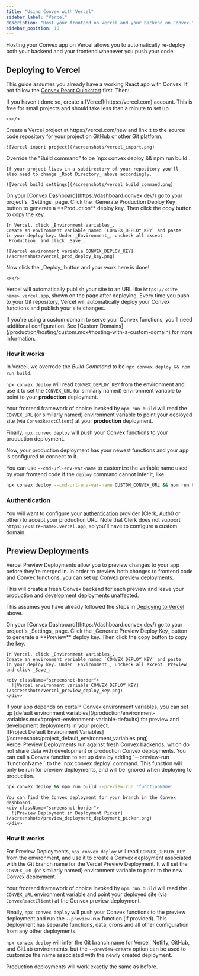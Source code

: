 ```yaml
---
title: "Using Convex with Vercel"
sidebar_label: "Vercel"
description: "Host your frontend on Vercel and your backend on Convex."
sidebar_position: 10
---
```


Hosting your Convex app on Vercel allows you to automatically re-deploy both
your backend and your frontend whenever you push your code.

## Deploying to Vercel

This guide assumes you already have a working React app with Convex. If not
follow the [Convex React Quickstart](/quickstart/react.mdx) first. Then:

<StepByStep>
  <Step title="Create a Vercel account">    
    If you haven't done so, create a [Vercel](https://vercel.com) account. This is
    free for small projects and should take less than a minute to set up.

    <></>

  </Step>
  <Step title="Link your project on Vercel">
    Create a Vercel project at https://vercel.com/new and link it to the
    source code repository for your project on GitHub or other Git platform.

    ![Vercel import project](/screenshots/vercel_import.png)

  </Step>
  <Step title="Override the Build command">
    Override the "Build command" to be
    `npx convex deploy && npm run build`.

    If your project lives in a subdirectory of your repository you'll
    also need to change _Root Directory_ above accordingly.

    ![Vercel build settings](/screenshots/vercel_build_command.png)

  </Step>

  <Step title="Set up the CONVEX_DEPLOY_KEY environment variable">
    On your [Convex Dashboard](https://dashboard.convex.dev/)
    go to your project's _Settings_ page. Click the _Generate Production Deploy Key_ button to generate a **Production** deploy key.
    Then click the copy button to copy the key.

    In Vercel, click _Environment Variables_.
    Create an environment variable named `CONVEX_DEPLOY_KEY` and paste
    in your deploy key. Under _Environment_, uncheck all except _Production_ and click _Save_.

    ![Vercel environment variable CONVEX_DEPLOY_KEY](/screenshots/vercel_prod_deploy_key.png)

  </Step>
  <Step title="Deploy your site">
    Now click the _Deploy_ button and your work here is done!

    <></>

  </Step>

</StepByStep>

Vercel will automatically publish your site to an URL like
`https://<site-name>.vercel.app`, shown on the page after deploying. Every time
you push to your Git repository, Vercel will automatically deploy your Convex
functions and publish your site changes.

<Admonition type="info" title="Using a Custom Domain?">
  If you're using a custom domain to serve your Convex functions, you'll need
  additional configuration. See [Custom
  Domains](/production/hosting/custom.mdx#hosting-with-a-custom-domain) for more
  information.
</Admonition>

### How it works

In Vercel, we overrode the _Build Command_ to be
`npx convex deploy && npm run build`.

`npx convex deploy` will read `CONVEX_DEPLOY_KEY` from the environment and use
it to set the `CONVEX_URL` (or similarly named) environment variable to point to
your **production** deployment.

Your frontend framework of choice invoked by `npm run build` will read the
`CONVEX_URL` (or similarly named) environment variable to point your deployed
site (via `ConvexReactClient`) at your **production** deployment.

Finally, `npx convex deploy` will push your Convex functions to your production
deployment.

Now, your production deployment has your newest functions and your app is
configured to connect to it.

You can use `--cmd-url-env-var-name` to customize the variable name used by your
frontend code if the `deploy` command cannot infer it, like

```sh
npx convex deploy --cmd-url-env-var-name CUSTOM_CONVEX_URL && npm run build
```

### Authentication

You will want to configure your [authentication](/auth.mdx) provider (Clerk,
Auth0 or other) to accept your production URL. Note that Clerk does not support
`https://<site-name>.vercel.app`, so you'll have to configure a custom domain.

## Preview Deployments

Vercel Preview Deployments allow you to preview changes to your app before
they're merged in. In order to preview both changes to frontend code and Convex
functions, you can set up
[Convex preview deployments](/production/hosting/preview-deployments.mdx).

This will create a fresh Convex backend for each preview and leave your
production and development deployments unaffected.

This assumes you have already followed the steps in
[Deploying to Vercel](#deploying-to-vercel) above.

<StepByStep>
  <Step title="Set up the CONVEX_DEPLOY_KEY environment variable">
    On your [Convex Dashboard](https://dashboard.convex.dev/)
    go to your project's _Settings_ page. Click the _Generate Preview Deploy Key_ button to generate a **Preview** deploy key.
    Then click the copy button to copy the key.

    In Vercel, click _Environment Variables_.
    Create an environment variable named `CONVEX_DEPLOY_KEY` and paste
    in your deploy key. Under _Environment_, uncheck all except _Preview_ and click _Save_.

    <div className="screenshot-border">
      ![Vercel environment variable CONVEX_DEPLOY_KEY](/screenshots/vercel_preview_deploy_key.png)
    </div>

  </Step>
  <Step title="(optional) Set up default environment variables">
    If your app depends on certain Convex environment variables, you can set up [default
    environment variables](/production/environment-variables.mdx#project-environment-variable-defaults) for preview and development deployments in your project.
    <div className="screenshot-border">
      ![Project Default Environment Variables](/screenshots/project_default_environment_variables.png)
    </div>
  </Step>

<Step title="(optional) Run a function to set up initial data">
  Vercel Preview Deployments run against fresh Convex backends, which do not share data
  with development or production Convex deployments. You can call a Convex
  function to set up data by adding `--preview-run 'functionName'` to the `npx
  convex deploy` command. This function will only be run for preview deployments, and will be ignored
  when deploying to production.

```sh title="Vercel > Settings > Build & Development settings > Build Command"
npx convex deploy && npm run build --preview-run 'functionName'
```

</Step>

  <Step title="Now test out creating a PR and generating a Preview Deployment!">

    You can find the Convex deployment for your branch in the Convex dashboard.
    <div className="screenshot-border">
      ![Preview Deployment in Deployment Picker](/screenshots/preview_deployment_deployment_picker.png)
    </div>

  </Step>

</StepByStep>

### How it works

For Preview Deployments, `npx convex deploy` will read `CONVEX_DEPLOY_KEY` from
the environment, and use it to create a Convex deployment associated with the
Git branch name for the Vercel Preview Deployment. It will set the `CONVEX_URL`
(or similarly named) environment variable to point to the new Convex deployment.

Your frontend framework of choice invoked by `npm run build` will read the
`CONVEX_URL` environment variable and point your deployed site (via
`ConvexReactClient`) at the Convex preview deployment.

Finally, `npx convex deploy` will push your Convex functions to the preview
deployment and run the `--preview-run` function (if provided). This deployment
has separate functions, data, crons and all other configuration from any other
deployments.

`npx convex deploy` will infer the Git branch name for Vercel, Netlify, GitHub,
and GitLab environments, but the `--preview-create` option can be used to
customize the name associated with the newly created deployment.

Production deployments will work exactly the same as before.
